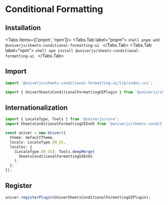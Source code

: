 
# Conditional Formatting

<BadgeGroup values={[UniverTypes.SHEET]} value={UniverTypes.SHEET} />

## Installation

<Tabs items={['pnpm', 'npm']}>
  <Tabs.Tab label="pnpm">
    ```shell
    pnpm add @univerjs/sheets-conditional-formatting-ui
    ```
  </Tabs.Tab>
  <Tabs.Tab label="npm">
    ```shell
    npm install @univerjs/sheets-conditional-formatting-ui
    ```
  </Tabs.Tab>
</Tabs>

## Import

```typescript
import '@univerjs/sheets-conditional-formatting-ui/lib/index.css';

import { UniverSheetsConditionalFormattingUIPlugin } from '@univerjs/sheets-conditional-formatting-ui';
```

## Internationalization

```typescript
import { LocaleType, Tools } from '@univerjs/core';
import SheetsConditionalFormattingUIEnUS from '@univerjs/sheets-conditional-formatting-ui/locale/en-US';

const univer = new Univer({
  theme: defaultTheme,
  locale: LocaleType.EN_US,
  locales: {
    [LocaleType.EN_US]: Tools.deepMerge(
      SheetsConditionalFormattingUIEnUS
    ),
  },
});
```

## Register

```typescript
univer.registerPlugin(UniverSheetsConditionalFormattingUIPlugin);
```

